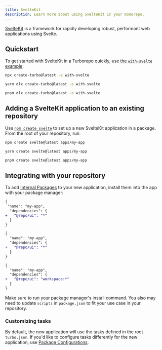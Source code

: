 ```yaml
---
title: SvelteKit
description: Learn more about using SvelteKit in your monorepo.
---
```



[SvelteKit](https://kit.svelte.dev/) is a framework for rapidly developing robust, performant web applications using Svelte.

## Quickstart

To get started with SvelteKit in a Turborepo quickly, use [the `with-svelte` example](https://github.com/vercel/turborepo/tree/main/examples/with-svelte):

<PackageManagerTabs>
<Tab>

```bash title="Terminal"
npx create-turbo@latest -e with-svelte
```

</Tab>

<Tab>

```bash title="Terminal"
yarn dlx create-turbo@latest -e with-svelte
```

</Tab>

<Tab>

```bash title="Terminal"
pnpm dlx create-turbo@latest -e with-svelte
```

</Tab>
</PackageManagerTabs>

## Adding a SvelteKit application to an existing repository

Use [`npm create svelte`](https://kit.svelte.dev/docs/creating-a-project) to set up a new SvelteKit application in a package. From the root of your repository, run:

<PackageManagerTabs>
<Tab>

```bash title="Terminal"
npm create svelte@latest apps/my-app
```

</Tab>

<Tab>

```bash title="Terminal"
yarn create svelte@latest apps/my-app
```

</Tab>

<Tab>

```bash title="Terminal"
pnpm create svelte@latest apps/my-app
```

</Tab>
</PackageManagerTabs>

## Integrating with your repository

To add [Internal Packages](/docs/core-concepts/internal-packages) to your new application, install them into the app with your package manager:

<PackageManagerTabs>
<Tab>

```diff title="./apps/my-app/package.json"
{
 "name": "my-app",
  "dependencies": {
+   "@repo/ui": "*"
  }
}
```

</Tab>

<Tab>

```diff title="./apps/my-app/package.json"
{
  "name": "my-app",
  "dependencies": {
+   "@repo/ui": "*"
  }
}
```

</Tab>

<Tab>

```diff title="./apps/my-app/package.json"
{
  "name": "my-app",
  "dependencies": {
+   "@repo/ui": "workspace:*"
  }
}
```

</Tab>
</PackageManagerTabs>

Make sure to run your package manager's install command. You also may need to update `scripts` in `package.json` to fit your use case in your repository.

### Customizing tasks

By default, the new application will use the tasks defined in the root `turbo.json`. If you'd like to configure tasks differently for the new application, use [Package Configurations](/docs/reference/package-configurations).
